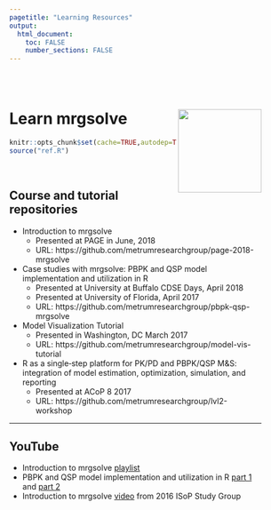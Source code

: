 ```yaml
---
pagetitle: "Learning Resources"
output: 
  html_document:
    toc: FALSE
    number_sections: FALSE
---
```


<style type="text/css">
.title {
  display: none;
}

#getting-started img {
  margin-right: 10px;
}

</style>

<div class="row" style="padding-top: 30px; width: 90%">
<!--div class="col-sm-6"-->



# **<font class=mrgg>Learn</font> mrgsolve** <img src="images/mrgsolve_hex.png" align="right" width="150px"></img>

```r
knitr::opts_chunk$set(cache=TRUE,autodep=TRUE,message=FALSE,fig.align="center")
source("ref.R")
```
<BR>
 
## Course and tutorial repositories

- Introduction to mrgsolve
    - Presented at PAGE in June, 2018
    - URL: https://github.com/metrumresearchgroup/page-2018-mrgsolve
- Case studies with mrgsolve: PBPK and QSP model implementation and utilization in R
    - Presented at University at Buffalo CDSE Days, April 2018
    - Presented at University of Florida, April 2017
    - URL: https://github.com/metrumresearchgroup/pbpk-qsp-mrgsolve
- Model Visualization Tutorial
    - Presented in Washington, DC March 2017 
    - URL: https://github.com/metrumresearchgroup/model-vis-tutorial
- R as a single‐step platform for PK/PD and PBPK/QSP M&S: integration of model estimation, 
optimization, simulation, and reporting
    - Presented at ACoP 8 2017
    - URL: https://github.com/metrumresearchgroup/lvl2-workshop

<hr></hr>


## YouTube

- Introduction to mrgsolve [playlist](https://youtu.be/XJs0KDfX834)
- PBPK and QSP model implementation and utilization in R [part 1](https://youtu.be/IPwUb-ssdVA) and [part 2](https://youtu.be/sUD6ZZVzi4c)
- Introduction to mrgsolve [video](https://youtu.be/ts3Lj3hVyiw) from 2016 ISoP Study Group



</div>

